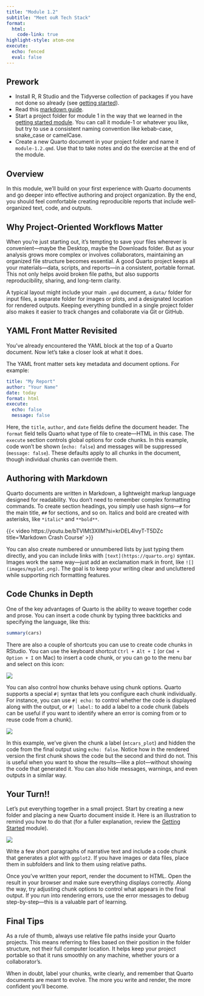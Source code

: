 ```yaml
---
title: "Module 1.2"
subtitle: "Meet ouR Tech Stack"
format: 
  html:
    code-link: true
highlight-style: atom-one
execute: 
  echo: fenced
  eval: false
---
```


::: {.callout-tip}
## Prework
- Install R, R Studio and the Tidyverse collection of packages if you have not done so already (see [getting started](/modules/module-1.1.qmd)).
- Read this [markdown guide](https://www.markdownguide.org/getting-started/).
- Start a project folder for module 1 in the way that we learned in the [getting started module](/modules/module-1.1.qmd). You can call it module-1 or whatever you like, but try to use a consistent naming convention like kebab-case, snake_case or camelCase.
- Create a new Quarto document in your project folder and name it `module-1.2.qmd`. Use that to take notes and do the exercise at the end of the module.
:::

## Overview

In this module, we'll build on your first experience with Quarto documents and go deeper into effective authoring and project organization. By the end, you should feel comfortable creating reproducible reports that include well-organized text, code, and outputs.

## Why Project-Oriented Workflows Matter

When you're just starting out, it's tempting to save your files wherever is convenient—maybe the Desktop, maybe the Downloads folder. But as your analysis grows more complex or involves collaborators, maintaining an organized file structure becomes essential. A good Quarto project keeps all your materials—data, scripts, and reports—in a consistent, portable format. This not only helps avoid broken file paths, but also supports reproducibility, sharing, and long-term clarity.

A typical layout might include your main `.qmd` document, a `data/` folder for input files, a separate folder for images or plots, and a designated location for rendered outputs. Keeping everything bundled in a single project folder also makes it easier to track changes and collaborate via Git or GitHub.

## YAML Front Matter Revisited

You’ve already encountered the YAML block at the top of a Quarto document. Now let’s take a closer look at what it does.

The YAML front matter sets key metadata and document options. For example:

```yaml
title: "My Report"
author: "Your Name"
date: today
format: html
execute:
  echo: false
  message: false
```

Here, the `title`, `author`, and `date` fields define the document header. The `format` field tells Quarto what type of file to create—HTML in this case. The `execute` section controls global options for code chunks. In this example, code won’t be shown (`echo: false`) and messages will be suppressed (`message: false`). These defaults apply to all chunks in the document, though individual chunks can override them.

## Authoring with Markdown

Quarto documents are written in Markdown, a lightweight markup language designed for readability. You don’t need to remember complex formatting commands. To create section headings, you simply use hash signs—`#` for the main title, `##` for sections, and so on. Italics and bold are created with asterisks, like `*italic*` and `**bold**`.

{{< video https://youtu.be/bTVIMt3XllM?si=krDEL4lvyT-T5DZc title='Markdown Crash Course' >}}

You can also create numbered or unnumbered lists by just typing them directly, and you can include links with `[text](https://quarto.org)` syntax. Images work the same way—just add an exclamation mark in front, like `![](images/myplot.png)`. The goal is to keep your writing clear and uncluttered while supporting rich formatting features.

## Code Chunks in Depth

One of the key advantages of Quarto is the ability to weave together code and prose. You can insert a code chunk by typing three backticks and specifying the language, like this:

```r
summary(cars)
```

There are also a couple of shortcuts you can use to create code chunks in RStudio. You can use the keyboard shortcut `Ctrl + Alt + I` (or `Cmd + Option + I` on Mac) to insert a code chunk, or you can go to the menu bar and select on this icon:

![](images/insert-chunk.png){fig-align="center"}

You can also control how chunks behave using chunk options. Quarto supports a special `#|` syntax that lets you configure each chunk individually. For instance, you can use `#| echo: ` to control whether the code is displayed along with the output, or `#| label: ` to add a label to a code chunk (labels can be useful if you want to identify where an error is coming from or to reuse code from a chunk).

![](images/code-chunks.gif){fig-align="center"}

In this example, we’ve given the chunk a label (`mtcars_plot`) and hidden the code from the final output using `echo: false`. Notice how in the rendered version the first chunk shows the code but the second and third do not. This is useful when you want to show the results—like a plot—without showing the code that generated it. You can also hide messages, warnings, and even outputs in a similar way. 

::: {.callout-warning icon=false}
## Your Turn!!

Let’s put everything together in a small project. Start by creating a new folder and placing a new Quarto document inside it. Here is an illustration to remind you how to do that (for a fuller explanation, review the [Getting Started](getting-started.qmd) module).

![](images/intro_quarto.gif){fig-align="center"}

Write a few short paragraphs of narrative text and include a code chunk that generates a plot with `ggplot2`. If you have images or data files, place them in subfolders and link to them using relative paths.

Once you’ve written your report, render the document to HTML. Open the result in your browser and make sure everything displays correctly. Along the way, try adjusting chunk options to control what appears in the final output. If you run into rendering errors, use the error messages to debug step-by-step—this is a valuable part of learning.
:::

## Final Tips

As a rule of thumb, always use relative file paths inside your Quarto projects. This means referring to files based on their position in the folder structure, not their full computer location. It helps keep your project portable so that it runs smoothly on any machine, whether yours or a collaborator’s.

When in doubt, label your chunks, write clearly, and remember that Quarto documents are meant to evolve. The more you write and render, the more confident you’ll become.


